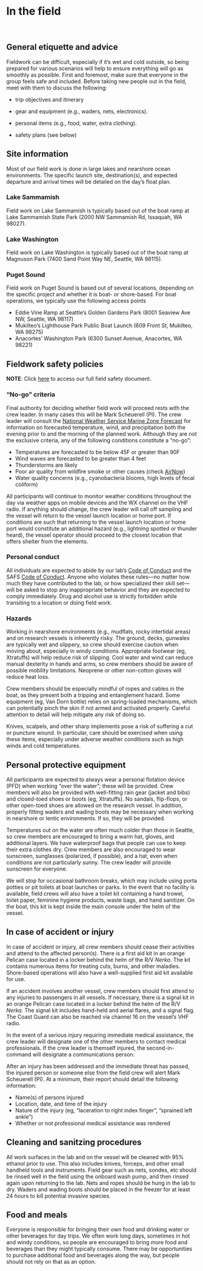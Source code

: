 # In the field

<br>


## General etiquette and advice

Fieldwork can be difficult, especially if it's wet and cold outside, so being prepared for various scenarios will help to ensure everything will go as smoothly as possible. First and foremost, make sure that everyone in the group feels safe and included. Before taking new people out in the field, meet with them to discuss the following:

* trip objectives and itinerary  

* gear and equipment (e.g., waders, nets, electronics).

* personal items (e.g., food, water, extra clothing).

* safety plans (see below)


## Site information

Most of our field work is done in large lakes and nearshore ocean environments. The specific launch site, destination(s), and expected departure and arrival times will be detailed on the day's float plan.

### Lake Sammamish

Field work on Lake Sammamish is typically based out of the boat ramp at Lake Sammamish State Park (2000 NW Sammamish Rd, Issaquah, WA 98027).

### Lake Washington

Field work on Lake Washington is typically based out of the boat ramp at Magnuson Park (7400 Sand Point Way NE, Seattle, WA 98115).

### Puget Sound

Field work on Puget Sound is based out of several locations, depending on the specific project and whether it is boat- or shore-based. For boat operations, we typically use the following access points

*	Eddie Vine Ramp at Seattle’s Golden Gardens Park (8001 Seaview Ave NW, Seattle, WA 98117)  
*	Mukilteo’s Lighthouse Park Public Boat Launch (609 Front St, Mukilteo, WA 98275)  
*	Anacortes’ Washington Park (6300 Sunset Avenue, Anacortes, WA 98221)  


## Fieldwork safety policies

**NOTE**: Click [here](resources\Scheuerell_fieldwork_safety_plan_2022.pdf) to access our full field safety document.

### “No-go” criteria

Final authority for deciding whether field work will proceed rests with the crew leader. In many cases this will be Mark Scheuerell (PI). The crew leader will consult the [National Weather Service Marine Zone Forecast](https://marine.weather.gov/MapClick.php?zoneid=pzz135#.YqurZhPMIk5) for information on forecasted temperature, wind, and precipitation both the evening prior to and the morning of the planned work. Although they are not the exclusive criteria, any of the following conditions constitute a “no-go”:

*	Temperatures are forecasted to be below 45F or greater than 90F  
*	Wind waves are forecasted to be greater than 4 feet  
*	Thunderstorms are likely  
*	Poor air quality from wildfire smoke or other causes (check [AirNow](https://www.airnow.gov/?city=Seattle&state=WA&country=USA))  
*	Water quality concerns (e.g., cyanobacteria blooms, high levels of fecal coliform)  

All participants will continue to monitor weather conditions throughout the day via weather apps on mobile devices and the WX channel on the VHF radio. If anything should change, the crew leader will call off sampling and the vessel will return to the vessel launch location or home port. If conditions are such that returning to the vessel launch location or home port would constitute an additional hazard (e.g., lightning spotted or thunder heard), the vessel operator should proceed to the closest location that offers shelter from the elements.

### Personal conduct

All individuals are expected to abide by our lab's [Code of Conduct](https://scheuerell-lab.github.io/lab-book/code-of-conduct.html) and the SAFS [Code of Conduct](https://fish.uw.edu/about/code-of-conduct/). Anyone who violates these rules—no matter how much they have contributed to the lab, or how specialized their skill set—will be asked to stop any inappropriate behavior and they are expected to comply immediately. Drug and alcohol use is strictly forbidden while transiting to a location or doing field work.

### Hazards

Working in nearshore environments (e.g., mudflats, rocky intertidal areas) and on research vessels is inherently risky. The ground, decks, gunwales are typically wet and slippery, so crew should exercise caution when moving about, especially in windy conditions. Appropriate footwear (eg, Xtratuffs) will help reduce risk of slipping. Cool water and wind can reduce manual dexterity in hands and arms, so crew members should be aware of possible mobility limitations. Neoprene or other non-cotton gloves will reduce heat loss. 

Crew members should be especially mindful of ropes and cables in the boat, as they present both a tripping and entanglement hazard. Some equipment (eg, Van Dorn bottle) relies on spring-loaded mechanisms, which can potentially pinch the skin if not armed and activated properly. Careful attention to detail will help mitigate any risk of doing so.

Knives, scalpels, and other sharp implements pose a risk of suffering a cut or puncture wound. In particular, care should be exercised when using these items, especially under adverse weather conditions such as high winds and cold temperatures.

## Personal protective equipment

All participants are expected to always wear a personal flotation device (PFD) when working “over the water”; these will be provided. Crew members will also be provided with well-fitting rain gear (jacket and bibs) and closed-toed shoes or boots (eg, Xtratuffs). No sandals, flip-flops, or other open-toed shoes are allowed on the research vessel. In addition, properly fitting waders and wading boots may be necessary when working in nearshore or lentic environments. If so, they will be provided.

Temperatures out on the water are often much colder than those in Seattle, so crew members are encouraged to bring a warm hat, gloves, and additional layers. We have waterproof bags that people can use to keep their extra clothes dry. Crew members are also encouraged to wear sunscreen, sunglasses (polarized, if possible), and a hat, even when conditions are not particularly sunny. The crew leader will provide sunscreen for everyone.

We will stop for occasional bathroom breaks, which may include using porta potties or pit toilets at boat launches or parks. In the event that no facility is available, field crews will also have a toilet kit containing a hand trowel, toilet paper, feminine hygiene products, waste bags, and hand sanitizer. On the boat, this kit is kept inside the main console under the helm of the vessel.

## In case of accident or injury

In case of accident or injury, all crew members should cease their activities and attend to the affected person(s). There is a first aid kit in an orange Pelican case located in a locker behind the helm of the R/V _Nerka_. The kit contains numerous items for treating cuts, burns, and other maladies. Shore-based operations will also have a well-supplied first aid kit available for use.

If an accident involves another vessel, crew members should first attend to any injuries to passengers in all vessels. If necessary, there is a signal kit in an orange Pelican case located in a locker behind the helm of the R/V _Nerka_. The signal kit includes hand-held and aerial flares, and a signal flag. The Coast Guard can also be reached via channel 16 on the vessel’s VHF radio. 

In the event of a serious injury requiring immediate medical assistance, the crew leader will designate one of the other members to contact medical professionals. If the crew leader is themself injured, the second-in-command will designate a communications person.

After an injury has been addressed and the immediate threat has passed, the injured person or someone else from the field crew will alert Mark Scheuerell (PI). At a minimum, their report should detail the following information:

*	Name(s) of persons injured  
*	Location, date, and time of the injury  
*	Nature of the injury (eg, “laceration to right index finger”, “sprained left ankle”)  
*	Whether or not professional medical assistance was rendered  

## Cleaning and sanitzing procedures

All work surfaces in the lab and on the vessel will be cleaned with 95% ethanol prior to use. This also includes knives, forceps, and other small handheld tools and instruments. Field gear such as nets, sondes, etc should be rinsed well in the field using the onboard wash pump, and then rinsed again upon returning to the lab. Nets and ropes should be hung in the lab to dry. Waders and wading boots should be placed in the freezer for at least 24 hours to kill potential invasive species.

## Food and meals

Everyone is responsible for bringing their own food and drinking water or other beverages for day trips. We often work long days, sometimes in hot and windy conditions, so people are encouraged to bring more food and beverages than they might typically consume. There may be opportunities to purchase additional food and beverages along the way, but people should not rely on that as an option.

